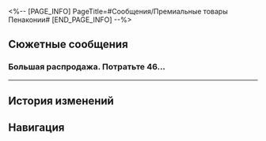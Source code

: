 <%-- [PAGE_INFO]
PageTitle=#Сообщения/Премиальные товары Пенаконии#
[END_PAGE_INFO] --%>
{{Сообщение Инфобокс
|id          = 122
|Изображение = НИП Премиальные товары Пенаконии Иконка.png
|Тип         = НИП
|Отправитель = Премиальные товары Пенаконии
|ПодписьСоо  = 
|Фракция     = Другие
}}

==Сюжетные сообщения==
===Большая распродажа. Потратьте 46...===
{{Сообщения
|условие_получения = 
|текст =
:'''Премиальные товары Пенаконии:''' Большая распродажа. Потратьте 46 700 000 люцерний и получите скидку 12% на дополнительный товар.
:'''Премиальные товары Пенаконии:''' Товары со скидкой включают: украшения, наручные часы, сумки, одежда из коллекций высокой моды и многое другое. Приглашаем дорогих гостей торгового центра «Оти» - заходите, выбирайте!
:'''Премиальные товары Пенаконии:''' За подробной информацией об акциях обращайтесь к менеджеру Коконе.
<!--;{Принятая миссия: Представьте грядущую розу}-->
}}
----

==История изменений==
{{История изменений|2.7}}

==Навигация==
{{Сообщения Навбокс}}